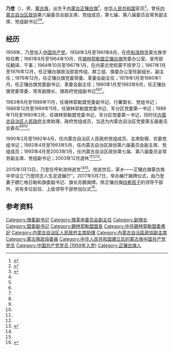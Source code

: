 '''乃登'''（{{bd|1937年|11月|2015年|1月13日}}），男，[[蒙古族|蒙古族]]，出生于[[内蒙古|内蒙古]][[正镶白旗|正镶白旗]]<ref name="a1">{{Cite web |url=http://cpc.people.com.cn/big5/n/2015/0118/c87393-26404715.html |title=乃登同志生平 |accessdate=2021-01-09 |author= |date=2015-01-18 |work=责编：高巍、权娟 |publisher=中国共产党新闻网，来源：内蒙古日报 |language=Zh-hans |archive-date=2021-01-11 |archive-url=https://web.archive.org/web/20210111220839/http://cpc.people.com.cn/big5/n/2015/0118/c87393-26404715.html }}</ref>，[[中华人民共和国|中华人民共和国]]官员<ref>{{Cite book|title=中华人民共和国职官志|author=何虎生, 李耀东, 向常福主编|publisher=中国社会出版社|year=2003|isbn=9787800883934|location=北京|pages=}}</ref>，曾任[[内蒙古自治区政协|内蒙古自治区政协]]第六届委员会副主席、党组成员，第七届、第八届委员会常务副主席、党组副书记<ref name="a2">{{Cite web |url=http://www.bynrnews.com/new/neimeng/20150118/129585.html|title=内蒙古自治区政协前副主席乃登同志病逝 享年79岁 |accessdate=2021-01-09 |author= |date=2015-01-18 |work= |publisher=巴彦淖尔新闻网 |language=Zh-hans }}</ref><ref name=a3/>。

== 经历 ==

1959年，乃登加入[[中国共产党|中国共产党]]。1958年3月至1961年8月，在[[呼和浩特市|呼和浩特市]]蒙古族学校任教；1961年8月至1964年10月，任[[锡林郭勒盟|锡林郭勒盟]][[正镶白旗|正镶白旗]]党委办公室、宣传部任翻译、干事；1964年10月至1967年1月，在内蒙古党校蒙干班学习；1967年1月至1976年12月，任正镶白旗政治部宣传组、群工组、旗委办公室任副组长、副主任；1976年12月，任正镶白旗党委常委、革委会副主任；1978年1月至1980年1月，任正镶白旗党委副书记、革委会副主任；1980年1月至1983年6月，任正镶白旗党委常委、常务副旗长、旗政府党组副书记<ref name=a1/><ref name=a2/><ref name=a3/>。

1983年6月至1986年11月，任锡林郭勒盟党委副书记、行署盟长、党组书记；1986年12月至1989年11月，任锡林郭勒盟党委书记、军分区党委第一书记；1989年11月至1990年2月，任锡林郭勒盟党委书记、军分区党委第一书记，同时任[[内蒙古自治区人民政府|内蒙古自治区人民政府]]主席助理、政府党组成员，当选为内蒙古自治区党委第五届委员会委员<ref name=a1/><ref name=a2/><ref name=a3/>。

1990年2月至1992年4月，任内蒙古自治区人民政府党组成员、主席助理、农委党组书记；1992年4月至1993年5月，任内蒙古自治区政协第六届委员会副主席、党组成员；1993年4月至2003年1月，任内蒙古自治区政协第七届、第八届委员会常务副主席、党组副书记；2003年12月退休<ref name=a1/><ref name=a2/><ref name="a3">{{Cite web |url=http://news.wenweipo.com/2015/01/19/IN1501190021.htm |title=內蒙古政協前副主席乃登病逝 |accessdate=2021-01-09 |author=記者：張鵬宇 |date=2015-01-19 |work=責任編輯:晨彥 |publisher=文匯網 |language=Zh-hant |archive-date=2015-06-27 |archive-url=https://web.archive.org/web/20150627210808/http://news.wenweipo.com/2015/01/19/IN1501190021.htm }}</ref>。

2015年1月13日，乃登在呼和浩特逝世<ref name=a1/><ref name=a2/>。他逝世后，家乡——正镶白旗蒙古族中学设立“乃登同志人生足迹展厅”。2017年5月7日，举办展厅揭牌仪式，由乃登妻子娜仁格日勒和旗委副书记、旗长苏鹏揭牌。除正镶白旗[[四套班子|四套班子]]的领导干部外，另有多位前任、上级领导干部参加仪式<ref>{{Cite web |url=http://www.zxbq.gov.cn/xwdt/tpxw/201705/t20170510_1738661.html |title=乃登同志“人生足迹展厅”揭牌仪式在正镶白旗举行 |accessdate=2021-01-09 |author= |date=2017-05-10 |work= |publisher=正镶白旗人民政府网站 |language=Zh-hans |archive-date=2021-01-10 |archive-url=https://web.archive.org/web/20210110091212/http://www.zxbq.gov.cn/xwdt/tpxw/201705/t20170510_1738661.html }}</ref>。

== 参考资料 ==
{{reflist}}

{{Authority control}}
{{DEFAULTSORT:N}}
[[Category:旗委副书记|Category:旗委副书记]]
[[Category:旗革命委员会副主任|Category:旗革命委员会副主任]]
[[Category:副旗长|Category:副旗长]]
[[Category:盟委副书记|Category:盟委副书记]]
[[Category:錫林郭勒盟盟長|Category:錫林郭勒盟盟長]]
[[Category:中共錫林郭勒盟委書記|Category:中共錫林郭勒盟委書記]]
[[Category:内蒙古自治区人民政府主席助理|Category:内蒙古自治区人民政府主席助理]]
[[Category:內蒙古自治區政協副主席|Category:內蒙古自治區政協副主席]]
[[Category:蒙古族政協委員|Category:蒙古族政協委員]]
[[Category:中华人民共和国建立后的蒙古族中国共产党党员|Category:中华人民共和国建立后的蒙古族中国共产党党员]]
[[Category:中国共产党党员_(1959年入党)|Category:中国共产党党员 (1959年入党)]]
[[Category:正镶白旗人|Category:正镶白旗人]]
